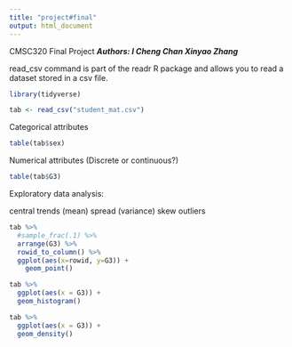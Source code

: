 ```yaml
---
title: "project#final"
output: html_document
---
```


CMSC320 Final Project
***
Authors:
I Cheng Chan
Xinyao Zhang
***

read_csv command is part of the readr R package and allows you to read a dataset stored in a csv file. 
```r
library(tidyverse)

tab <- read_csv("student_mat.csv")
```

Categorical attributes
```r
table(tab$sex)
```

Numerical attributes (Discrete or continuous?)
```r
table(tab$G3)
```

Exploratory data analysis:

central trends (mean)
spread (variance)
skew
outliers

```r
tab %>%
  #sample_frac(.1) %>%
  arrange(G3) %>%
  rowid_to_column() %>%
  ggplot(aes(x=rowid, y=G3)) +
    geom_point() 
```

```r
tab %>%
  ggplot(aes(x = G3)) +
  geom_histogram()
```

```r
tab %>%
  ggplot(aes(x = G3)) +
  geom_density()
```